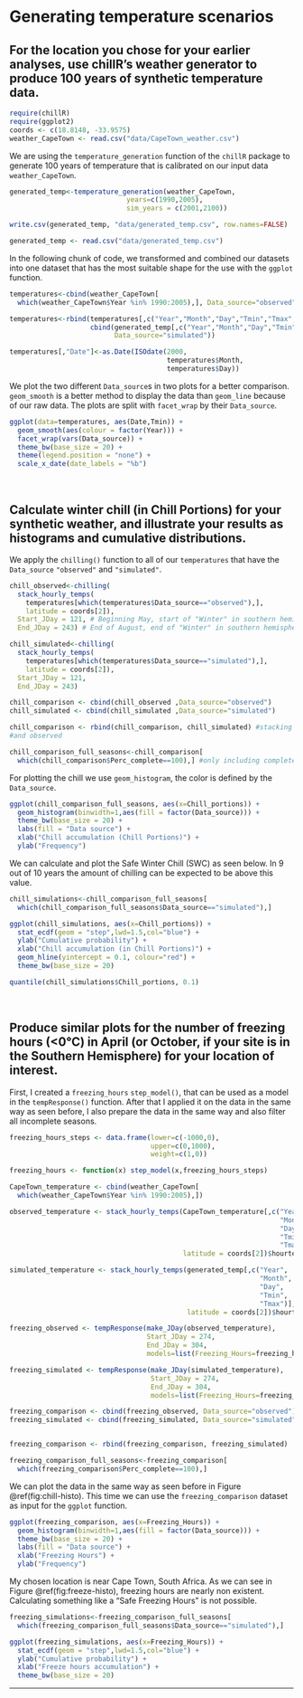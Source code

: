 # Generating temperature scenarios

## For the location you chose for your earlier analyses, use chillR’s weather generator to produce 100 years of synthetic temperature data.

```r
require(chillR)
require(ggplot2)
coords <- c(18.8148, -33.9575)
weather_CapeTown <- read.csv("data/CapeTown_weather.csv")
```

We are using the `temperature_generation` function of the `chillR` package to generate 100 years of temperature that is calibrated on our input data `weather_CapeTown`.

```r
generated_temp<-temperature_generation(weather_CapeTown,
                             years=c(1990,2005),
                             sim_years = c(2001,2100))
```

```r
write.csv(generated_temp, "data/generated_temp.csv", row.names=FALSE)
```

```r
generated_temp <- read.csv("data/generated_temp.csv")
```

In the following chunk of code, we transformed and combined our datasets into one dataset that has the most suitable shape for the use with the `ggplot` function.

```r
temperatures<-cbind(weather_CapeTown[
  which(weather_CapeTown$Year %in% 1990:2005),], Data_source="observed")

temperatures<-rbind(temperatures[,c("Year","Month","Day","Tmin","Tmax","Data_source")],
                    cbind(generated_temp[,c("Year","Month","Day","Tmin","Tmax")],
                          Data_source="simulated"))

temperatures[,"Date"]<-as.Date(ISOdate(2000,
                                       temperatures$Month,
                                       temperatures$Day))
```

We plot the two different `Data_source`s in two plots for a better comparison. `geom_smooth` is a better method to display the data than `geom_line` because of our raw data. The plots are split with `facet_wrap` by their `Data_source`.

```r
ggplot(data=temperatures, aes(Date,Tmin)) +
  geom_smooth(aes(colour = factor(Year))) +
  facet_wrap(vars(Data_source)) +
  theme_bw(base_size = 20) +
  theme(legend.position = "none") +
  scale_x_date(date_labels = "%b")
```
\

## Calculate winter chill (in Chill Portions) for your synthetic weather, and illustrate your results as histograms and cumulative distributions.

We apply the `chilling()` function to all of our `temperatures` that have the `Data_source` `"observed"` and `"simulated"`.

```r
chill_observed<-chilling(
  stack_hourly_temps(
    temperatures[which(temperatures$Data_source=="observed"),],
    latitude = coords[2]),
  Start_JDay = 121, # Beginning May, start of "Winter" in southern hemisphere
  End_JDay = 243) # End of August, end of "Winter" in southern hemisphere

chill_simulated<-chilling(
  stack_hourly_temps(
    temperatures[which(temperatures$Data_source=="simulated"),],
    latitude = coords[2]),
  Start_JDay = 121,
  End_JDay = 243)

chill_comparison <- cbind(chill_observed ,Data_source="observed") 
chill_simulated <- cbind(chill_simulated ,Data_source="simulated")

chill_comparison <- rbind(chill_comparison, chill_simulated) #stacking simulated
#and observed

chill_comparison_full_seasons<-chill_comparison[
  which(chill_comparison$Perc_complete==100),] #only including complete years
```

For plotting the chill we use `geom_histogram`, the color is defined by the `Data_source`.
```r
ggplot(chill_comparison_full_seasons, aes(x=Chill_portions)) + 
  geom_histogram(binwidth=1,aes(fill = factor(Data_source))) +
  theme_bw(base_size = 20) +
  labs(fill = "Data source") +
  xlab("Chill accumulation (Chill Portions)") +
  ylab("Frequency")
```

We can calculate and plot the Safe Winter Chill (SWC) as seen below. In 9 out of 10 years the amount of chilling can be expected to be above this value.
```r
chill_simulations<-chill_comparison_full_seasons[
  which(chill_comparison_full_seasons$Data_source=="simulated"),]

ggplot(chill_simulations, aes(x=Chill_portions)) +
  stat_ecdf(geom = "step",lwd=1.5,col="blue") +
  ylab("Cumulative probability") +
  xlab("Chill accumulation (in Chill Portions)") +
  geom_hline(yintercept = 0.1, colour="red") +
  theme_bw(base_size = 20)
```

```r
quantile(chill_simulations$Chill_portions, 0.1)
```
\

## Produce similar plots for the number of freezing hours (<0°C) in April (or October, if your site is in the Southern Hemisphere) for your location of interest.

First, I created a `freezing_hours` `step_model()`, that can be used as a model in the `tempResponse()` function. After that I applied it on the data in the same way as seen before, I also prepare the data in the same way and also filter all incomplete seasons.
```r
freezing_hours_steps <- data.frame(lower=c(-1000,0), 
                                   upper=c(0,1000),
                                   weight=c(1,0))

freezing_hours <- function(x) step_model(x,freezing_hours_steps)

CapeTown_temperature <- cbind(weather_CapeTown[
  which(weather_CapeTown$Year %in% 1990:2005),])

observed_temperature <- stack_hourly_temps(CapeTown_temperature[,c("Year",
                                                                   "Month",
                                                                   "Day",
                                                                   "Tmin",
                                                                   "Tmax")],
                                           latitude = coords[2])$hourtemps

simulated_temperature <- stack_hourly_temps(generated_temp[,c("Year",
                                                              "Month",
                                                              "Day",
                                                              "Tmin",
                                                              "Tmax")], 
                                            latitude = coords[2])$hourtemps

freezing_observed <- tempResponse(make_JDay(observed_temperature),
                                  Start_JDay = 274,
                                  End_JDay = 304,
                                  models=list(Freezing_Hours=freezing_hours))

freezing_simulated <- tempResponse(make_JDay(simulated_temperature),
                                   Start_JDay = 274,
                                   End_JDay = 304,
                                   models=list(Freezing_Hours=freezing_hours))

freezing_comparison <- cbind(freezing_observed, Data_source="observed") 
freezing_simulated <- cbind(freezing_simulated, Data_source="simulated")


freezing_comparison <- rbind(freezing_comparison, freezing_simulated)

freezing_comparison_full_seasons<-freezing_comparison[
  which(freezing_comparison$Perc_complete==100),]
```

We can plot the data in the same way as seen before in Figure \@ref(fig:chill-histo). This time we can use the `freezing_comparison` dataset as input for the `ggplot` function.
```r
ggplot(freezing_comparison, aes(x=Freezing_Hours)) + 
  geom_histogram(binwidth=1,aes(fill = factor(Data_source))) +
  theme_bw(base_size = 20) +
  labs(fill = "Data source") +
  xlab("Freezing Hours") +
  ylab("Frequency")
```

My chosen location is near Cape Town, South Africa. As we can see in Figure \@ref(fig:freeze-histo), freezing hours are nearly non existent. Calculating something like a "Safe Freezing Hours" is not possible.
```r
freezing_simulations<-freezing_comparison_full_seasons[
  which(freezing_comparison_full_seasons$Data_source=="simulated"),]

ggplot(freezing_simulations, aes(x=Freezing_Hours)) +
  stat_ecdf(geom = "step",lwd=1.5,col="blue") +
  ylab("Cumulative probability") +
  xlab("Freeze hours accumulation") +
  theme_bw(base_size = 20)
```
<hr />